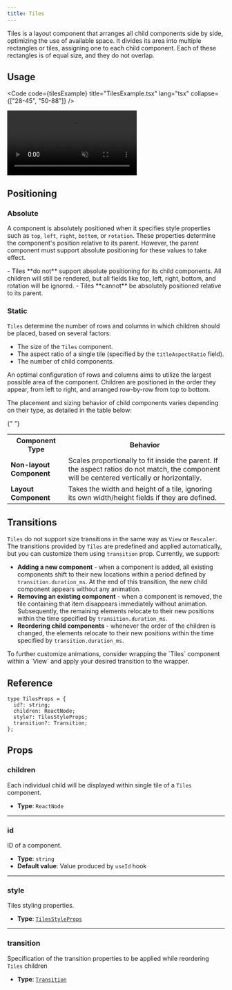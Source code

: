 ```yaml
---
title: Tiles
---
```



Tiles is a layout component that arranges all child components side by side, optimizing the use of
available space. It divides its area into multiple rectangles or tiles, assigning one to each child
component. Each of these rectangles is of equal size, and they do not overlap.

## Usage

<Code
  code={tilesExample}
  title="TilesExample.tsx"
  lang="tsx"
  collapse={["28-45", "50-88"]}
/>

<CollapsibleDetails summaryTitle="Example output">
  <video autoplay loop muted src={ExampleImage} alt="example output" />
</CollapsibleDetails>

## Positioning

### Absolute

A component is absolutely positioned when it specifies style properties such as `top`, `left`, `right`, `bottom`, or `rotation`. These properties determine the component's position relative to its parent. However, the parent component must support absolute positioning for these values to take effect.

<Aside type="caution">
  - Tiles **do not** support absolute positioning for its child components. All
  children will still be rendered, but all fields like top, left, right, bottom,
  and rotation will be ignored. - Tiles **cannot** be absolutely positioned
  relative to its parent.
</Aside>

### Static

`Tiles` determine the number of rows and columns in which children should be placed, based on several factors:

- The size of the `Tiles` component.
- The aspect ratio of a single tile (specified by the `titleAspectRatio` field).
- The number of child components.

An optimal configuration of rows and columns aims to utilize the largest possible area of the component. Children are positioned in the order they appear, from left to right, and arranged row-by-row from top to bottom.

The placement and sizing behavior of child components varies depending on their type, as detailed in the table below:

{" "}

<table>
  <tr>
    <th>
      <strong>Component Type</strong>
    </th>
    <th>
      <strong>Behavior</strong>
    </th>
  </tr>
  <tr>
    <td>
      <strong>Non-layout Component</strong>
    </td>
    <td>
      Scales proportionally to fit inside the parent. If the aspect ratios do
      not match, the component will be centered vertically or horizontally.
    </td>
  </tr>
  <tr>
    <td>
      <strong>Layout Component</strong>
    </td>
    <td>
      Takes the width and height of a tile, ignoring its own width/height fields
      if they are defined.
    </td>
  </tr>
</table>

## Transitions

`Tiles` do not support size transitions in the same way as `View` or `Rescaler`. The transitions provided by `Tiles` are predefined and applied automatically, but you can customize them using `transition` prop. Currently, we support:

- **Adding a new component** - when a component is added, all existing components shift to their new locations within a period defined by `transition.duration_ms`. At the end of this transition, the new child component appears without any animation.
- **Removing an existing component** - when a component is removed, the tile containing that item disappears immediately without animation. Subsequently, the remaining elements relocate to their new positions within the time specified by `transition.duration_ms`.
- **Reordering child components** - whenever the order of the children is changed, the elements relocate to their new positions within the time specified by `transition.duration_ms`.

<Aside>
  To further customize animations, consider wrapping the `Tiles` component
  within a `View` and apply your desired transition to the wrapper.
</Aside>

## Reference

<CollapsibleDetails summaryTitle='Type definitions' open>

```tsx
type TilesProps = {
  id?: string;
  children: ReactNode;
  style?: TilesStyleProps;
  transition?: Transition;
};
```

</CollapsibleDetails>

## Props

### children

Each individual child will be displayed within single tile of a `Tiles` component.

- **Type**: `ReactNode`

---

### id

ID of a component.

- **Type**: `string`
- **Default value**: Value produced by `useId` hook

---

### style

Tiles styling properties.

- **Type**: [`TilesStyleProps`](/ts-sdk/props/tiles-style-props)

---

### transition

Specification of the transition properties to be applied while reordering `Tiles` children

- **Type**: [`Transition`](/ts-sdk/props/transition)
